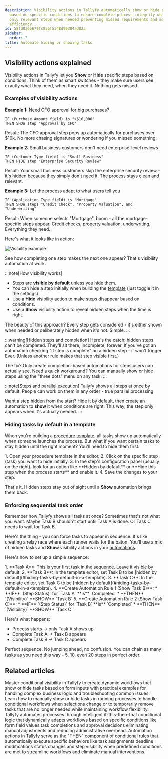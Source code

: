 ```yaml
---
description: Visibility actions in Tallyfy automatically show or hide process steps
  based on specific conditions to ensure complete process integrity while displaying
  only relevant steps when needed preventing missed requirements and maintaining workflow
  efficiency.
id: 58fd83e5679fc856f5348d99384ad02a
sidebar:
  order: 2
title: Automate hiding or showing tasks
---
```



## Visibility actions explained

Visibility actions in Tallyfy let you **Show** or **Hide** specific steps based on conditions. Think of them as smart switches - they make sure users see exactly what they need, when they need it. Nothing gets missed.

### Examples of visibility actions

**Example 1:** Need CFO approval for big purchases?
```
IF (Purchase Amount field) is ">$10,000"
THEN SHOW step "Approval by CFO"
```
Result: The CFO approval step pops up automatically for purchases over $10k. No more chasing signatures or wondering if you missed something.

**Example 2:** Small business customers don't need enterprise-level reviews
```
IF (Customer Type field) is "Small Business"
THEN HIDE step "Enterprise Security Review"
```
Result: Your small business customers skip the enterprise security review - it's hidden because they simply don't need it. The process stays clean and relevant.

**Example 3:** Let the process adapt to what users tell you
```
IF (Application Type field) is "Mortgage"
THEN SHOW steps "Credit Check", "Property Valuation", and "Underwriting"
```
Result: When someone selects "Mortgage", boom - all the mortgage-specific steps appear. Credit checks, property valuation, underwriting. Everything they need.

Here's what it looks like in action:

![Visibility example](https://screenshots.tallyfy.com/tallyfy%2Fpro%2Fdesktop-light-task-completion-example-automations.png)

See how completing one step makes the next one appear? That's visibility automation at work.

:::note[How visibility works]
- Steps are **visible by default** unless you hide them.
- You can hide a step initially when building the [template](/products/pro/documenting/templates/) (just toggle it in the settings).
- Use a **Hide** visibility action to make steps disappear based on conditions.
- Use a **Show** visibility action to reveal hidden steps when the time is right.

The beauty of this approach? Every step gets considered - it's either shown when needed or deliberately hidden when it's not. Simple.
:::

:::warning[Hidden steps and completion]
Here's the catch: hidden steps can't be completed. They'll sit there, incomplete, forever. If you've got an automation checking "if step is complete" on a hidden step - it won't trigger. Ever. (Unless another rule makes that step visible first.)

The fix? Only create completion-based automations for steps users can actually see. Need a quick workaround? You can manually show or hide steps using the "three dots" menu on any task.
:::

:::note[Steps and parallel execution]
Tallyfy shows all steps at once by default. People can work on them in any order - true parallel processing.

Want a step hidden from the start? Hide it by default, then create an automation to **show** it when conditions are right. This way, the step only appears when it's actually needed.
:::

### Hiding tasks by default in a template

When you're building a [procedure template](/products/pro/documenting/templates/), all tasks show up automatically when someone launches the process. But what if you want certain tasks to stay hidden until the right moment? You'll need to hide them first.

<Steps>
1.  Open your procedure template in the editor.
2.  Click on the specific step (task) you want to hide initially.
3.  In the step's configuration panel (usually on the right), look for an option like **Hidden by default** or **Hide this step when the process starts** and enable it.
4.  Save the changes to your step.
</Steps>

That's it. Hidden steps stay out of sight until a **Show** automation brings them back.

### Enforcing sequential task order

Remember how Tallyfy shows all tasks at once? Sometimes that's not what you want. Maybe Task B shouldn't start until Task A is done. Or Task C needs to wait for Task B.

Here's the thing - you can force tasks to appear in sequence. It's like creating a relay race where each runner waits for the baton. You'll use a mix of hidden tasks and **Show** visibility actions in your [automations](/products/pro/documenting/templates/automations/).

Here's how to set up a simple sequence:

<Steps>
1.  **Task A**: This is your first task in the sequence. Leave it visible by default.
2.  **Task B**: In the template editor, set Task B to be [hidden by default](#hiding-tasks-by-default-in-a-template).
3.  **Task C**: In the template editor, set Task C to be [hidden by default](#hiding-tasks-by-default-in-a-template).
4.  **Create Automation Rule 1 (Show Task B)**:
    *   **IF** `(Step Status)` for `Task A` **is** `Completed`
    *   **THEN** `(Visibility)` **SHOW** `Task B`
5.  **Create Automation Rule 2 (Show Task C)**:
    *   **IF** `(Step Status)` for `Task B` **is** `Completed`
    *   **THEN** `(Visibility)` **SHOW** `Task C`
</Steps>

Here's what happens:
- Process starts → only Task A shows up
- Complete Task A → Task B appears  
- Complete Task B → Task C appears

Perfect sequence. No jumping ahead, no confusion. You can chain as many tasks as you need this way - 5, 10, even 20 steps in perfect order.


## Related articles
<CardGrid>
<LinkTitleCard header="<b>Automations > Conditional visibility</b>" href="/products/pro/documenting/templates/automations/conditional-visibility-guide/" > Master conditional visibility in Tallyfy to create dynamic workflows that show or hide tasks based on form inputs with practical examples for handling complex business logic and troubleshooting common issues. </LinkTitleCard>
<LinkTitleCard header="<b>Tasks > Manually show or hide tasks</b>" href="/products/pro/tracking-and-tasks/tasks/manually-show-hide-tasks/" > Learn how to manually show or hide tasks in running processes to handle conditional workflows when selections change or to temporarily remove tasks that are no longer needed while maintaining workflow flexibility. </LinkTitleCard>
<LinkTitleCard header="<b>Tutorials > Create an automation</b>" href="/products/pro/tutorials/how-can-tallyfy-automate-and-streamline-my-processes/" > Tallyfy automates processes through intelligent if-this-then-that conditional logic that dynamically adapts workflows based on specific conditions like form field values task completions and approval decisions eliminating manual adjustments and reducing administrative overhead. </LinkTitleCard>
<LinkTitleCard header="<b>Automations > Actions</b>" href="/products/pro/documenting/templates/automations/actions/" > Automation actions in Tallyfy serve as the "THEN" component of conditional rules that automatically execute specific behaviors like task assignments deadline modifications status changes and step visibility when predefined conditions are met to streamline workflows and eliminate manual interventions. </LinkTitleCard>
</CardGrid>